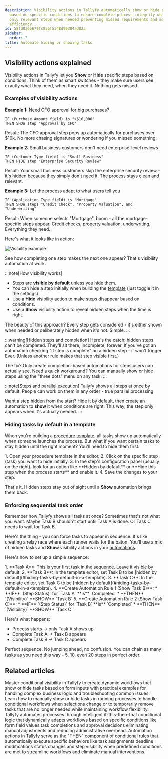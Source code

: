 ```yaml
---
description: Visibility actions in Tallyfy automatically show or hide process steps
  based on specific conditions to ensure complete process integrity while displaying
  only relevant steps when needed preventing missed requirements and maintaining workflow
  efficiency.
id: 58fd83e5679fc856f5348d99384ad02a
sidebar:
  order: 2
title: Automate hiding or showing tasks
---
```



## Visibility actions explained

Visibility actions in Tallyfy let you **Show** or **Hide** specific steps based on conditions. Think of them as smart switches - they make sure users see exactly what they need, when they need it. Nothing gets missed.

### Examples of visibility actions

**Example 1:** Need CFO approval for big purchases?
```
IF (Purchase Amount field) is ">$10,000"
THEN SHOW step "Approval by CFO"
```
Result: The CFO approval step pops up automatically for purchases over $10k. No more chasing signatures or wondering if you missed something.

**Example 2:** Small business customers don't need enterprise-level reviews
```
IF (Customer Type field) is "Small Business"
THEN HIDE step "Enterprise Security Review"
```
Result: Your small business customers skip the enterprise security review - it's hidden because they simply don't need it. The process stays clean and relevant.

**Example 3:** Let the process adapt to what users tell you
```
IF (Application Type field) is "Mortgage"
THEN SHOW steps "Credit Check", "Property Valuation", and "Underwriting"
```
Result: When someone selects "Mortgage", boom - all the mortgage-specific steps appear. Credit checks, property valuation, underwriting. Everything they need.

Here's what it looks like in action:

![Visibility example](https://screenshots.tallyfy.com/tallyfy%2Fpro%2Fdesktop-light-task-completion-example-automations.png)

See how completing one step makes the next one appear? That's visibility automation at work.

:::note[How visibility works]
- Steps are **visible by default** unless you hide them.
- You can hide a step initially when building the [template](/products/pro/documenting/templates/) (just toggle it in the settings).
- Use a **Hide** visibility action to make steps disappear based on conditions.
- Use a **Show** visibility action to reveal hidden steps when the time is right.

The beauty of this approach? Every step gets considered - it's either shown when needed or deliberately hidden when it's not. Simple.
:::

:::warning[Hidden steps and completion]
Here's the catch: hidden steps can't be completed. They'll sit there, incomplete, forever. If you've got an automation checking "if step is complete" on a hidden step - it won't trigger. Ever. (Unless another rule makes that step visible first.)

The fix? Only create completion-based automations for steps users can actually see. Need a quick workaround? You can manually show or hide steps using the "three dots" menu on any task.
:::

:::note[Steps and parallel execution]
Tallyfy shows all steps at once by default. People can work on them in any order - true parallel processing.

Want a step hidden from the start? Hide it by default, then create an automation to **show** it when conditions are right. This way, the step only appears when it's actually needed.
:::

### Hiding tasks by default in a template

When you're building a [procedure template](/products/pro/documenting/templates/), all tasks show up automatically when someone launches the process. But what if you want certain tasks to stay hidden until the right moment? You'll need to hide them first.

<Steps>
1.  Open your procedure template in the editor.
2.  Click on the specific step (task) you want to hide initially.
3.  In the step's configuration panel (usually on the right), look for an option like **Hidden by default** or **Hide this step when the process starts** and enable it.
4.  Save the changes to your step.
</Steps>

That's it. Hidden steps stay out of sight until a **Show** automation brings them back.

### Enforcing sequential task order

Remember how Tallyfy shows all tasks at once? Sometimes that's not what you want. Maybe Task B shouldn't start until Task A is done. Or Task C needs to wait for Task B.

Here's the thing - you can force tasks to appear in sequence. It's like creating a relay race where each runner waits for the baton. You'll use a mix of hidden tasks and **Show** visibility actions in your [automations](/products/pro/documenting/templates/automations/).

Here's how to set up a simple sequence:

<Steps>
1.  **Task A**: This is your first task in the sequence. Leave it visible by default.
2.  **Task B**: In the template editor, set Task B to be [hidden by default](#hiding-tasks-by-default-in-a-template).
3.  **Task C**: In the template editor, set Task C to be [hidden by default](#hiding-tasks-by-default-in-a-template).
4.  **Create Automation Rule 1 (Show Task B)**:
    *   **IF** `(Step Status)` for `Task A` **is** `Completed`
    *   **THEN** `(Visibility)` **SHOW** `Task B`
5.  **Create Automation Rule 2 (Show Task C)**:
    *   **IF** `(Step Status)` for `Task B` **is** `Completed`
    *   **THEN** `(Visibility)` **SHOW** `Task C`
</Steps>

Here's what happens:
- Process starts → only Task A shows up
- Complete Task A → Task B appears  
- Complete Task B → Task C appears

Perfect sequence. No jumping ahead, no confusion. You can chain as many tasks as you need this way - 5, 10, even 20 steps in perfect order.


## Related articles
<CardGrid>
<LinkTitleCard header="<b>Automations > Conditional visibility</b>" href="/products/pro/documenting/templates/automations/conditional-visibility-guide/" > Master conditional visibility in Tallyfy to create dynamic workflows that show or hide tasks based on form inputs with practical examples for handling complex business logic and troubleshooting common issues. </LinkTitleCard>
<LinkTitleCard header="<b>Tasks > Manually show or hide tasks</b>" href="/products/pro/tracking-and-tasks/tasks/manually-show-hide-tasks/" > Learn how to manually show or hide tasks in running processes to handle conditional workflows when selections change or to temporarily remove tasks that are no longer needed while maintaining workflow flexibility. </LinkTitleCard>
<LinkTitleCard header="<b>Tutorials > Create an automation</b>" href="/products/pro/tutorials/how-can-tallyfy-automate-and-streamline-my-processes/" > Tallyfy automates processes through intelligent if-this-then-that conditional logic that dynamically adapts workflows based on specific conditions like form field values task completions and approval decisions eliminating manual adjustments and reducing administrative overhead. </LinkTitleCard>
<LinkTitleCard header="<b>Automations > Actions</b>" href="/products/pro/documenting/templates/automations/actions/" > Automation actions in Tallyfy serve as the "THEN" component of conditional rules that automatically execute specific behaviors like task assignments deadline modifications status changes and step visibility when predefined conditions are met to streamline workflows and eliminate manual interventions. </LinkTitleCard>
</CardGrid>